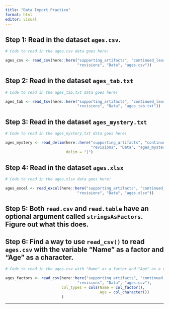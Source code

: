 ---
title: "Data Import Practice"
format: html
editor: visual
---

## Step 1: Read in the dataset `ages.csv`.

```{r}
# Code to read in the ages.csv data goes here! 

ages_csv <- read_csv(here::here("supporting_artifacts", "continued_learning",
                                "revisions", "Data", "ages.csv"))

```

## Step 2: Read in the dataset `ages_tab.txt`

```{r}
# Code to read in the ages_tab.txt data goes here! 

ages_tab <- read_tsv(here::here("supporting_artifacts", "continued_learning",
                                "revisions", "Data", "ages_tab.txt"))


```

## Step 3: Read in the dataset `ages_mystery.txt`

```{r}
# Code to read in the ages_mystery.txt data goes here! 

ages_mystery <- read_delim(here::here("supporting_artifacts", "continued_learning",
                                      "revisions", "Data", "ages_mystery.txt"), 
                           delim = "|")


```

## Step 4: Read in the dataset `ages.xlsx`

```{r}
# Code to read in the ages.xlsx data goes here! 

ages_excel <- read_excel(here::here("supporting_artifacts", "continued_learning",
                                "revisions", "Data", "ages.xlsx"))

```

## Step 5: Both `read.csv` and `read.table` have an optional argument called `stringsAsFactors`. Figure out what this does.

## Step 6: Find a way to use `read_csv()` to read `ages.csv` with the variable "Name" as a factor and "Age" as a character.

```{r}
# Code to read in the ages.csv with "Name" as a factor and "Age" as a character goes here! 

ages_factors <- read_csv(here::here("supporting_artifacts", "continued_learning",
                                "revisions", "Data", "ages.csv"), 
                         col_types = cols(Name = col_factor(),
                                          Age = col_character())
                         )


```

------------------------------------------------------------------------
